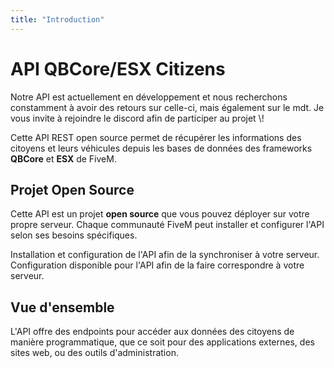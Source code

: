 ```yaml
---
title: "Introduction"
---
```


# API QBCore/ESX Citizens

<Note>
  Notre API est actuellement en développement et nous recherchons constamment à avoir des retours sur celle-ci, mais également sur le mdt. Je vous invite à rejoindre le discord afin de participer au projet \!
</Note>

Cette API REST open source permet de récupérer les informations des citoyens et leurs véhicules depuis les bases de données des frameworks **QBCore** et **ESX** de FiveM.

## Projet Open Source

Cette API est un projet **open source** que vous pouvez déployer sur votre propre serveur. Chaque communauté FiveM peut installer et configurer l'API selon ses besoins spécifiques.

<CardGroup cols={2}>
  <Card title="Guide d'installation de l'API" icon="book" href="https://docs.uracad.com/fivem-api/install" cta="En savoir plus">
    Installation et configuration de l'API afin de la synchroniser à votre serveur.
  </Card>
  <Card title="Configuration personnalisée" icon="gear" href="https://docs.uracad.com/fivem-api/configuration" cta="En savoir plus">
    Configuration disponible pour l'API afin de la faire correspondre à votre serveur.
  </Card>
</CardGroup>

## Vue d'ensemble

L'API offre des endpoints pour accéder aux données des citoyens de manière programmatique, que ce soit pour des applications externes, des sites web, ou des outils d'administration.